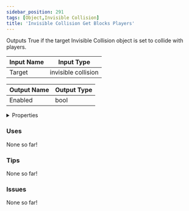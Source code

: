 ```yaml
---
sidebar_position: 291
tags: [Object,Invisible Collision]
title: 'Invisible Collision Get Blocks Players'
---
```


Outputs True if the target Invisible Collision object is set to collide with players.




<EsbSvg />

| Input Name | Input Type |
|-----------|-----------|
| Target | invisible collision |

| Output Name | Output Type |
|-----------|-----------|
| Enabled | bool |


<details>
  <summary>Properties</summary>
  <div>
    <div>
    <table>
      <thead>
        <tr>
          <th>Is beta required?</th>
          <th>❌</th>
        </tr>
        <tr>
          <th>Is this chip a trolling risk?</th>
          <th>❌</th>
        </tr>
        <tr>
          <th>Is this chip a role assignment risk?</th>
          <th>❌</th>
        </tr>
        <tr>
          <th>Chip UUID</th>
          <th>0938d870-2f6d-4144-ba3d-c73af0e46348</th>
        </tr>
      </thead>
    </table>
    </div>
  </div>
</details>

### Uses

None so far!

### Tips

None so far!

### Issues

None so far!